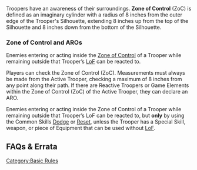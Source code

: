 {{Section-basic-rules}}


Troopers have an awareness of their surroundings. '''Zone of Control''' (ZoC) is defined as an imaginary cylinder with a radius of 8 inches from the outer edge of the Trooper's Silhouette, extending 8 inches up from the top of the Silhouette and 8 inches down from the bottom of the Silhouette.

=== Zone of Control and AROs===
{{update | 1.1.1, Dec 2021}}
Enemies entering or acting inside the [[Zone of Control]] of a Trooper while remaining outside that Trooper’s [[LoF]] can be reacted to.

{{erratahighlight}}Players can check the Zone of Control (ZoC). Measurements must always be made from the Active Trooper, checking a maximum of 8 inches from any point along their path. If there are Reactive Troopers or Game Elements within the Zone of Control (ZoC) of the Active Trooper, they can declare an ARO.{{erratahighlight-end}}
{{update-end}}

{{original}}
Enemies entering or acting inside the Zone of Control of a Trooper while remaining outside that Trooper’s LoF can be reacted to, {{originalhighlight}}but '''only''' by using the Common Skills [[Dodge]] or [[Reset]], unless the Trooper has a Special Skill, weapon, or piece of Equipment that can be used without [[LoF]]. {{seefaq}}{{originalhighlight-end}}
{{original-end}}


{{image | name=eng-zoc.jpg | style=512border }}


== FAQs & Errata ==

{{faqbox |
type = faq |
title = <s>N4 FAQ</s> |
version = Removed in 1.1.1, Dec 2021 <s>1.0, Jan 2021</s> |
q = <s>Q: How do LoF and ZoC Skill Requirements work?</s> |
a = <s>A: LoF Requirements must be fulfilled when declaring Skills. ZoC Requirements must be fulfilled during the Resolution step.</s> |
related = [[Trooper Activation]], [[Zone of Control]] }}


{{Section-basic-rules}}


[[Category:Basic Rules]]